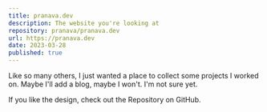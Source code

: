 ```yaml
---
title: pranava.dev
description: The website you're looking at
repository: pranava/pranava.dev
url: https://pranava.dev
date: 2023-03-28
published: true
---
```


Like so many others, I just wanted a place to collect some projects I worked on. Maybe I'll add a blog, maybe I won't. I'm not sure yet.

If you like the design, check out the Repository on GitHub.

